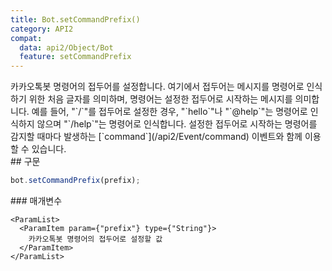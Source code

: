 ```yaml
---
title: Bot.setCommandPrefix()
category: API2
compat:
  data: api2/Object/Bot
  feature: setCommandPrefix
---
```


<Section>
  카카오톡봇 명령어의 접두어를 설정합니다. 여기에서 접두어는 메시지를 명령어로 인식하기 위한 처음 글자를 의미하며, 명령어는 설정한 접두어로 시작하는 메시지를 의미합니다.
  예를 들어, "`/`"를 접두어로 설정한 경우, "`hello`"나 "`@help`"는 명령어로 인식하지 않으며 "`/help`"는 명령어로 인식합니다.
  설정한 접두어로 시작하는 명령어를 감지할 때마다 발생하는 [`command`](/api2/Event/command) 이벤트와 함께 이용할 수 있습니다.
</Section>
<Section>
  ## 구문

  ~~~js
  bot.setCommandPrefix(prefix);
  ~~~

  <Section>
    ### 매개변수

    <ParamList>
      <ParamItem param={"prefix"} type={"String"}>
        카카오톡봇 명령어의 접두어로 설정할 값
      </ParamItem>
    </ParamList>
  </Section>
</Section>